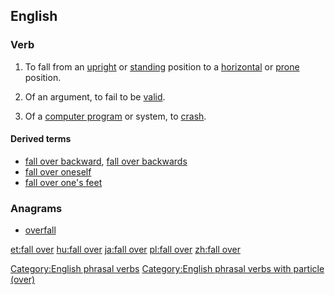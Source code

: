==English==

===Verb===
{{en-verb|head=[[fall]] [[over]]|falls over|falling over|fell over|fallen over}}

# {{context|intransitive|idiomatic|lang=en}} To fall from an [[upright]] or [[standing]] position to a [[horizontal]] or [[prone]] position.
# {{context|intransitive|idiomatic|lang=en}} Of an argument, to fail to be [[valid]].
# {{context|intransitive|idiomatic|informal|computing|lang=en}} Of a [[computer program]] or system, to [[crash]].

====Derived terms====
* [[fall over backward]], [[fall over backwards]]
* [[fall over oneself]]
* [[fall over one's feet]]

===Anagrams===
* [[overfall#English|overfall]]

[[Category:English phrasal verbs]]
[[Category:English phrasal verbs with particle (over)]]

[[et:fall over]]
[[hu:fall over]]
[[ja:fall over]]
[[pl:fall over]]
[[zh:fall over]]